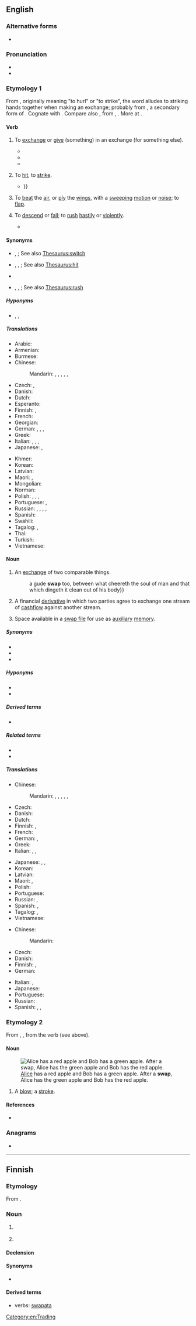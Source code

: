 ==English==

===Alternative forms===
* {{l|en|swop}}

===Pronunciation===
* {{audio|en-us-swap.ogg|Audio (US)|lang=en}}
* {{rhymes|ɒp|lang=en}}

===Etymology 1===
From {{inh|en|enm|swappen|t=to swap}}, originally meaning "to hurl" or "to strike", the word alludes to striking hands together when making an exchange; probably from {{inh|en|ang|*swappian}}, a secondary form of {{inh|en|ang|swāpan||to swoop}}. Cognate with {{cog|de|schwappen||to swap}}. Compare also {{noncog|enm|swippen|t=to strike, hit}}, from {{noncog|ang|swipian|t=to scourge, strike, beat, lash}}, {{noncog|non|svipa|t=to swoop, flash, whip, look after, look around}}. More at {{l|en|swipe}}.

====Verb====
{{en-verb|swapp}}

# {{lb|en|transitive}} To [[exchange#Verb|exchange]] or [[give]] (something) in an exchange (for something else).
#: {{synonyms|en|exchange|switch|trade}}
#* {{quote-book|title=Religion in the workplace|page=98|author=Michael Wolf|coauthors=Bruce Friedman, Daniel Sutherland|year=1998|passage=In an effort to provide more permanent accommodations, employers may offer employees the opportunity either to '''swap''' jobs with a colleague or to transfer to a new position.}}
#* {{quote-book|title=A Season of Fire and Ice|author=Lloyd Zimpel|year=2007|passage=Chief watched these goings-on without pleasure, and waved them off in disgust when the smarmiest of the two suggested he might wish to '''swap''' that elk's tooth for this jug of fine rye whiskey.}}
#* {{quote-book|title=The Oil Kings: How the U.S., Iran, and Saudi Arabia Changed the Balance of Power in the Middle East|page=253|author=Andrew Scott Cooper|year=2011|passage=The Shah wanted to '''swap''' oil for more arms.}}
# {{lb|en|transitive|obsolete}} To [[hit#Verb|hit]], to [[strike#Verb|strike]].
#* {{RQ:Malory Le Morte Darthur|book=VI|chapter=xvij|leaf=105|verso=yes|page=210|format=full|passage=And ſoo ſir launcelot rode on the one ſyde and ſhe on the other / he had not ryden but a whyle / but the knyghte badde ſir Launcelot torne hym and loke behynde hym / and ſayde ſyre yonder come men of armes after vs rydynge / And ſoo ſir launcelot torned hym and thoughte no treaſon / and there wyth was the knyghte and the lady on one ſyde / & ſodenly he '''ſwapped''' of his ladyes hede {{...}}}}
# {{lb|en|transitive|obsolete}} To [[beat#Verb|beat]] the [[air#Noun|air]], or [[ply#Verb|ply]] the [[wing#Noun|wings]], with a [[sweeping#Adjective|sweeping]] [[motion]] or [[noise]]; to [[flap#Verb|flap]].
# {{lb|en|intransitive|obsolete}} To [[descend]] or [[fall#Verb|fall]]; to [[rush#Verb|rush]] [[hastily]] or [[violently]].
#* {{quote-book|1883|{{w|Geoffrey Chaucer}}|Cassell's Library of English Literature|chapter={{w|The Clerk's Tale}}|volume=1|page=48|url=https://books.google.co.jp/books?id=L9C1lpAhajQC&pg=PA48-IA2 |editor=Henry Morley|origyear=a. 1400|passage=And in that same stound / All suddenly she '''swapt''' adown to ground.}}
<!--this sense also found in Charles Richardson's "New Dictionary of the English Language" (1836-7)-->

====Synonyms====
* {{sense|exchange or give (something) in exchange for}} {{l|en|interchange}}, {{l|en|switch}}; See also [[Thesaurus:switch]]
* {{sense|hit, strike}} {{l|en|bang}}, {{l|en|knock}}, {{l|en|tap}}; See also [[Thesaurus:hit]]
* {{sense|beat the air}} {{l|en|flap}}
* {{sense|rush hastily}} {{l|en|fly}}, {{l|en|speed}}, {{l|en|zoom}}; See also [[Thesaurus:rush]]

=====Hyponyms=====
* {{sense|exchange or give (something) in exchange for}} {{l|en|hot-swap}}, {{l|en|swap in}}, {{l|en|swap out}}

=====Translations=====
{{trans-top|exchange or give (something) in exchange for}}
* Arabic: {{t-needed|ar}}
* Armenian: {{t-needed|hy}}
* Burmese: {{t-needed|my}}
* Chinese:
*: Mandarin: {{t+|cmn|交換|sc=Hani}}, {{t+|cmn|交换|tr=jiāohuàn|sc=Hani}}, {{t+|cmn|對調}}, {{t+|cmn|对调|tr=duìdiào}}, {{t+|cmn|調換}}, {{t+|cmn|调换|tr=diàohuàn}}
* Czech: {{t+|cs|vyměnit}}, {{t|cs|prohodit}}
* Danish: {{t-needed|da}}
* Dutch: {{t+|nl|ruilen}}
* Esperanto: {{t-needed|eo}}
* Finnish: {{t+|fi|vaihtaa}}, {{t|fi|[[tehdä]] [[vaihtokauppa]]}}
* French: {{t+|fr|permuter}}
* Georgian: {{t|ka|გაცვლა}}
* German: {{t+|de|tauschen}}, {{t+|de|austauschen}}, {{t+|de|vertauschen}}, {{t+|de|wechseln}}
* Greek: {{t+|el|ανταλλάσσω|sc=Grek}}
* Italian: {{t+|it|scambiare}}, {{t+|it|barattare}}, {{t+|it|permutare}}, {{t+|it|commutare}}
* Japanese: {{t|ja|取り替える|tr=とりかえる, torikaeru|sc=Jpan}}, {{t+|ja|交換|tr=こうかんする, kōkan suru|alt=交換する|sc=Jpan}}
{{trans-mid}}
* Khmer: {{t-needed|km}}
* Korean: {{t+|ko|교환하다}}
* Latvian: {{t|lv|mainīt}}
* Maori: {{t|mi|whakawhiti}}, {{t|mi|whakawhitiwhiti}}
* Mongolian: {{t-needed|mn}}
* Norman: {{t|nrf|trotchi}}
* Polish: {{t+|pl|zamieniać}}, {{t+|pl|zamienić}}, {{t+|pl|zamieniać się}}, {{t+|pl|zamienić się}}
* Portuguese: {{t+|pt|trocar}}, {{t|pt|intercambiar}}
* Russian: {{t+|ru|меня́ться|impf}}, {{t+|ru|поменя́ться|pf}}, {{t+|ru|обме́ниваться|impf}}, {{t+|ru|обменя́ться|pf}}, {{t+|ru|махну́ться|pf}} {{qualifier|slang}}
* Spanish: {{t+|es|intercambiar}}
* Swahili: {{t-needed|sw}}
* Tagalog: {{t|tl|magpalitan}}, {{t|tl|magbaligyaan}}
* Thai: {{t-needed|th}}
* Turkish: {{t-needed|tr}}
* Vietnamese: {{t+|vi|giao hoán}}
{{trans-bottom}}

====Noun====
{{en-noun}}

# An [[exchange]] of two comparable things.
#: {{quote-book|1819|{{w|Sir Walter Scott}}|{{w|Tales of My Landlord}}|section=The Bride of Lammermoor|passage=I e’en changed it, as occasion served, with the skippers o’ Dutch luggers and French vessels, for gin and brandy{{...}} a gude '''swap''' too, between what cheereth the soul of man and that which dingeth it clean out of his body}} 
# {{lb|en|finance}} A financial [[derivative]] in which two parties agree to exchange one stream of [[cashflow]] against another stream.
# {{lb|en|computing|informal|uncountable}} Space available in a [[swap file]] for use as [[auxiliary]] [[memory]].
#: {{ux|en|How much '''swap''' do you need?}}

=====Synonyms=====
{{checksense|en}}
* {{l|en|barter}}
* {{l|en|quid pro quo}}
* {{l|en|trade}}

=====Hyponyms=====
* {{l|en|credit default swap}}
* {{l|en|total return swap}}

=====Derived terms=====
* {{l|en|swapsies}}

=====Related terms=====
* {{l|en|swap line}}
* {{l|en|swap meet}}

=====Translations=====
{{trans-top|exchange}}
* Chinese:
*: Mandarin: {{t+|cmn|交換|sc=Hani}}, {{t+|cmn|交换|tr=jiāohuàn|sc=Hani}}, {{t+|cmn|對調}}, {{t+|cmn|对调|tr=duìdiào}}, {{t+|cmn|調換}}, {{t+|cmn|调换|tr=diàohuàn}}
* Czech: {{t+|cs|výměna|f}}
* Danish: {{t-needed|da}}
* Dutch: {{t+|nl|ruil|m}}
* Finnish: {{t+|fi|vaihtokauppa}}, {{t+|fi|vaihto}}
* French: {{t+|fr|échange|m}}
* German: {{t+|de|Tausch|m}}, {{t|de|Tauschgeschäft|n}}
* Greek: {{t+|el|ανταλλαγή|f|sc=Grek}}
* Italian: {{t+|it|scambio|m}}, {{t+|it|baratto|m}}, {{t+|it|permuta|f}}
{{trans-mid}}
* Japanese: {{t|ja|取り替え|tr=とりかえ, torikae|sc=Jpan}}, {{t+|ja|スワップ|tr=suwappu|sc=Jpan}}, {{t+|ja|交換|tr=こうかん, kōkan|sc=Jpan}}
* Korean: {{t+|ko|교환}}
* Latvian: {{t|lv|maiņa|f}}
* Maori: {{t|mi|kurutete}}, {{t|mi|whiti}}
* Polish: {{t+|pl|zamiana|f}}
* Portuguese: {{t+|pt|troca|f}}
* Russian: {{t+|ru|обме́н|m}}, {{t+|ru|ме́на|f}}
* Spanish: {{t+|es|cambalache|m}}, {{t+|es|trueque|m}}
* Tagalog: {{t|tl|palitan}}, {{t|tl|baligyaan}}
* Vietnamese: {{t+|vi|giao hoán|alt=sự giao hoán}}
{{trans-bottom}}

{{trans-top|finance: derivative}}
* Chinese:
*: Mandarin: {{t+|cmn|掉期|tr=diàoqī}}
* Czech: {{t|cs|swap|m}}
* Danish: {{t-needed|da}}
* Finnish: {{t|fi|vaihtosopimus}}, {{t+|fi|swap}}
* German: {{t|de|Swap|m}}
{{trans-mid}}
* Italian: {{t+|it|permuta|f}}, {{t+|it|scambio|m}}
* Japanese: {{t+|ja|スワップ|tr=suwappu|sc=Jpan}}
* Portuguese: {{t-needed|pt}}
* Russian: {{t+|ru|своп|m}}
* Spanish: {{t+|es|permuta|f}}, {{t+|es|swap|m}}, {{t|es|permuta financiera|f}}
{{trans-bottom}}

===Etymology 2===
From {{inh|en|enm|swap}}, {{m|enm|swappe|t=a blow, strike, lash from a whip}}, from the verb (see above).

====Noun====
{{en-noun|~}}
[[File:Swapping apples.svg|thumb| [[w:en:Alice and Bob|Alice]] has a red apple and Bob has a green apple. After a '''swap''', Alice has the green apple and Bob has the red apple.]]

# {{lb|en|obsolete|UK|dialect}} A [[blow]]; a [[stroke]].

====References====
* {{pedia}}

===Anagrams===
* {{anagrams|en|a=apsw|APWs|AWPs|WASP|WSPA|paws|spaw|waps|wasp}}

[[Category:en:Trading]]

----

==Finnish==

===Etymology===
From {{bor|fi|en|swap}}.

===Noun===
{{fi-noun|sort=svap}}

# {{lb|fi|finance|slang}} {{l|en|swap}} {{gloss|financial derivative}}
# {{lb|fi|computing|slang}} {{l|en|swap}} {{gloss|auxiliary memory}}

====Declension====
{{fi-decl-risti|swap|||a|i=0}}

====Synonyms====
* {{sense|in finance}} {{l|fi|vaihtosopimus}}

====Derived terms====
* verbs: [[swapata]]